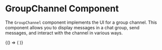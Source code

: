 
<Meta title="Channel/GroupChannel" component={GroupChannel} of={GroupChannelStories}/>

# GroupChannel Component

The `GroupChannel` component implements the UI for a group channel. This component allows you to display messages in a chat group, send messages, and interact with the channel in various ways.

<Canvas>
  <Story name="Default">
    {() => (
      <GroupChannelProvider channelUrl="your_channel_url">
        <GroupChannel />
      </GroupChannelProvider>
    )}
  </Story>
</Canvas>

<Controls />
